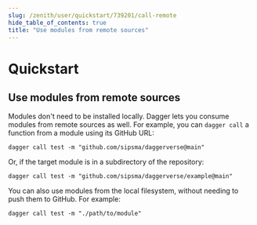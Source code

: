```yaml
---
slug: /zenith/user/quickstart/739201/call-remote
hide_table_of_contents: true
title: "Use modules from remote sources"
---
```


# Quickstart

## Use modules from remote sources

Modules don't need to be installed locally. Dagger lets you consume modules from remote sources as well. For example, you can `dagger call` a function from a module using its GitHub URL:

```shell
dagger call test -m "github.com/sipsma/daggerverse@main"
```

Or, if the target module is in a subdirectory of the repository:

```shell
dagger call test -m "github.com/sipsma/daggerverse/example@main"
```

You can also use modules from the local filesystem, without needing to push them to GitHub. For example:

```shell
dagger call test -m "./path/to/module"
```
